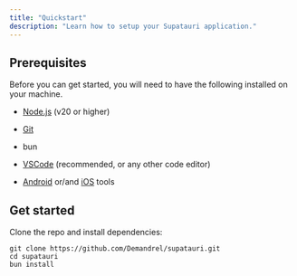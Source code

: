 ```yaml
---
title: "Quickstart"
description: "Learn how to setup your Supatauri application."
---
```


## Prerequisites

Before you can get started, you will need to have the following installed on your machine.

* [Node.js](https://nodejs.org/en/) (v20 or higher)

* [Git](https://git-scm.com/)

* bun

* [VSCode](https://code.visualstudio.com/) (recommended, or any other code editor)

* [Android](https://tauri.app/start/prerequisites/#android) or/and [iOS](https://tauri.app/start/prerequisites/#ios) tools

## Get started

Clone the repo and install dependencies:

```
git clone https://github.com/Demandrel/supatauri.git
cd supatauri
bun install
```